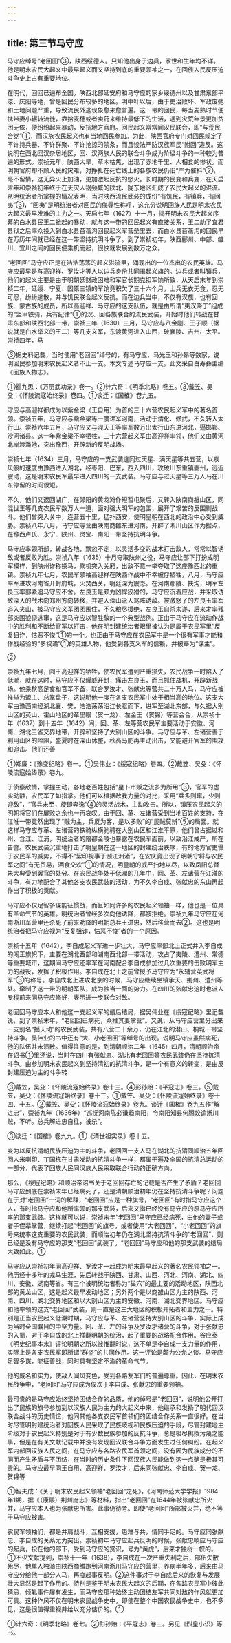 ```yaml
---
---
---
```

title: 第三节马守应
---



马守应绰号“老回回”③，陕西绥德人。只知他出身于边兵，家世和生年均不详。他是明末农民大起义中最早起义而又坚持到底的重要领袖之一，在回族人民反压迫斗争史上占有重要地位。

在明代，回回已遍布全国。陕西北部延安府和马守应的家乡绥德州以及甘肃东部平凉、庆阳等地，曾是回民分布较多的地区。明中叶以后，由于吏治败坏、军政废弛和土地问题严重，导致流民外逃现象愈来愈普遍。这一带的回民，每当麦熟时节便携带妻小辗转流徙，靠拾麦穗或者卖药来维持最低下的生活，遇到灾荒年景更加贫困无依，便纷纷起来暴动，反抗地方官府。回民起义常常同汉民联合，即“与荒民合党”①，而汉族农民起义也有当地回民参加。为此，陕西官府专门对回民规定了不许持兵器、不许群聚、不许抢掠的禁条，而且设法严防汉族军民“附回”造反。这说明在西北回汉杂居地区，回、汉两族人民的联合斗争成为阶级斗争的一种较为普遍的形式。崇祯元年，陕西大旱，草木枯焦，出现了赤地千里、人相食的惨状。而明朝官府却不顾人民的灾难，对挣扎在死亡线上的各族农民仍旧“严为催科”②，毫不留情，这无异火上加油，更加激起反抗的怒火。长时期的民变和兵变，在天启末年和崇祯初年终于在天灾人祸频繁的陕北、陇东地区汇成了农民大起义的洪流。从明统治者所掌握的情况表明，当时陕西流民武装的成份“有饥民，有镇兵，有回夷”③，“回夷”是明统治者对回民的侮辱性称呼，这充分说明回族人民是明末农民大起义最早发难的主力之一。天启七年（1627）十一月，揭开明末农民大起义序幕的白水县民王二掀起的暴动，就与这一带的回民起义有直接关系，王二劫了宜君县狱之后率众投入到白水县苜蓿沟回民起义军营垒里去，而白水县苜蓿沟的回民早在万历年间就已经在这一带坚持抗明斗争了。到了崇祯初年，陕西鄜州、中部、雒川、宜川之间的回民便乘机而起，很快就发展到数万之众。

“老回回”马守应正是在浩浩荡荡的起义洪流里，涌现出的一位杰出的农民英雄。马守应最早是与高迎祥、罗汝才等人以边兵身份共同揭起义旗的。边兵或者叫镇兵，他们的起义主要是由于明朝廷财政困难和军官长期克扣军饷所致，从天启末年到崇祯二年，延绥、宁夏、固原三镇的军饷竟积欠了三十六个月，士兵无衣无食，忍无可忍，纷纷逃散，并与饥民联合起义反抗。而在边兵当中，不仅有汉族，也有回族、蒙古族的成员，所以高迎祥、马守应的这支队伍，就是由所谓“夷汉降丁”组成的“坚甲铁骑，兵有纪律”①的汉、回各族联合的流民武装，开始时他们转战在甘肃东部和陕西北部一带，崇祯三年（1630）三月，马守应与八金刚、王子顺（据说就是白水举义的王二）等几支义军，东渡黄河进入山西，破襄陵、吉州、太平。崇祯四年，马

③据史料记载，当时使用“老回回”绰号的，有马守应、马光玉和孙昂等数家，说明回民参加明末农民起义者不止一支。本文专述马守应一支。此文采自白寿彝主编《回族人物志》。

①瞿九思：《万历武功录》卷一。②计六奇：《明季北略》卷五。③戴笠、吴殳：《怀陵流寇始终录》卷四。①谈迁：《国榷》卷九五。

守应与高迎祥都成为以紫金梁（王自用）为首的三十六营农民起义军中的著名首领。崇祯五年，马守应与紫金梁等一度进军河南，活动于清化、修武，不久转入太行山。崇祯六年五月，马守应又与混天王等率军数万出太行山东进河北，逼邯郸、沙河诸县。这一年紫金梁不幸牺牲，三十六营起义军由高迎祥率领，他们又由黄河北岸渡渑池，突出豫西，开辟新的反明战场。

崇祯七年（1634）三月，马守应的一支武装连同过天星、满天星等共五营，以疾风般的速度由豫西进入湖北，经枣阳、巴东，西入四川，攻破川东重镇夔州，远近震动，这是明末农民军最早进入四川的一支武装。马守应与过天星等三万人马在川东停留的时间很短。

不久，他们又返回湖广，在郧阳的黄龙滩作短暂屯聚后，又转入陕南商雒山区，同混世王等几支农民军数万人一道，面对强大明军的包围，展开了艰苦的反围剿战斗。他们曾突入关中，连营五十里，猛扑西安，使明皇朝在西北的政治中心受到威胁。崇祯八年八月，马守应等营由陕南商雒东进河南，开辟了淅川山区作为据点，在豫西卢氏、永宁、陕州、灵宝、南阳一带坚持抗明斗争。

马守应率领所部，转战各地，飘忽不定，以灵活多变的战术打击敌人，常常以智诱敌或者反败为胜。崇祯八年（1635）十月夺取陕州之役，马守应让部下打扮成明军模样，到陕州诈称换马，乘机突入关厢，出敌不意一举夺取了这座豫西北的重镇。崇祯九年七月，农民军领袖高迎祥在陕西作战中不幸被俘牺牲，八月，马守应率军进攻河南省开封府城，火焚西关，明廷深为震恐。在河南鄢陵、扶沟，明军左良玉率部紧追马守应不舍。左良玉是颇为凶悍狡猾的，马守应沉着应战，并采取诱敌深入的战术向郑州方向转移，并避入深山派人骂阵诱敌。被激怒了的左良玉率军追入夹山，被马守应义军团团围住，不久粮尽援绝，左良玉自杀未遂，后来才率残部突围狼狈逃窜，这是马守应以智胜敌的一个典型战例。正由于马守应在流动作战中的胜利和不断给官军以打击，他在明封建统治者眼里被认为是属于农民军里“反复狙诈，怙恶不悛”①的一个。也正由于马守应在农民军中是一个很有军事才能和作战经验的“多权谲”①的英雄人物，他受到各支义军的信赖，并被奉为“谋主”。

②

崇祯九年七月，闯王高迎祥的牺牲，使农民军遭到严重损失，农民战争一时陷入了低潮，就在这时，马守应不仅耀威开封，痛击左良玉，而且抓住战机，开辟新战场。他乘秋高足食和官军不备，联合罗汝才、张献忠等营共二十万人马，马守应被推举为盟主、总掌盘子，这说明他一度在各支农民军中处于相当高的地位。这支大军由豫西南经湖北襄、樊，浩浩荡荡沿江长驱而下，进军至湖北东部，与久据大别山区的英山、霍山地区的革里眼（贺一龙）、左金王（贺锦）等营会合，从崇祯十年（1637）到十五年（1642）间，回、革、左等营农民军主要活动于安徽、河南、湖北三省交界地带，开辟和坚持了大别山区的斗争。马守应与革、左诸营善于利用山区的险阻，盛夏时在深山休整，秋高马肥再主动出击，又能避开官军的围攻和追击。他们还善

①郑廉：《豫变纪略》卷一。①吴伟业：《绥寇纪略》卷四。②戴笠、吴殳：《怀陵流寇始终录》卷九。

于侦察敌情，掌握主动，各地老百姓包括“星卜市贩之流多为所用”③，官军的虚实动静，农民军了如指掌。他们可以根据敌我力量的对比，采用“兵多则窜，少则迎敌”，“官兵未至，旋即奔逸”④的灵活战术，主动攻击。所以，镇压农民起义的明朝将官们在屡败之余也一再哀叹。由于回、革、左诸营受到当地百姓的支持，在江淮一带竟然出现了“贼为主，兵反为客，是以多败”的“民贼莫辨”⑤的局面。就这样马守应与革、左诸营的铁骑纵横驰骋在大别山区和江淮平原，他们曾占据过和州、含江、江浦，明统治者的陪都金陵也暴露在农民军面前，以致沿江戒严，所在告警。农民武装沉重地打击了明皇朝在这一地区的封建统治秩序，有的地方官吏慑于农民军的威势，不得不“絜印视事于濒江洲渚”，在安庆竟出现了明朝守将与农民军之间“有无贸易，酒食交欢”①的情况，明皇朝的威严扫地以尽，以致凤阳总督朱大典受到罢官的处分。在农民战争处于低潮的几年中，回、革、左诸营在江淮的斗争，有力地配合了其他各支农民武装的活动，为不久李自成、张献忠的东山再起作出了积极的贡献。

马守应不仅足智多谋能征惯战，而且如同许多的农民起义领袖一样，他也是一位具有革命气节的英雄。明统治者曾经多次向他诱降，都被拒绝。崇祯九年马守应在河南淅川军营里还杀死了前来劝降的明朝总兵王进忠，然后移营而去②。这也是明统治者把马守应视为“反复狙诈，怙恶不悛”者的一个原因。

崇祯十五年（1642），李自成起义军进一步壮大，马守应率部北上正式并入李自成的闯王旗帜下，主要在湖北西部和湖南西北部一带活动，攻占了夷陵、澧州、常德等重要城市，这期间马守应还率军在河南配合李自成参加过几次重要的击败明军主力的战役，发挥了积极作用。李自成在北上之前曾授予马守应为“永辅营英武将军”③的称号。李自成北上进攻北京的时候，马守应继续坐镇承天、荆州、澧州等处。牵制了这一带的明朝军队，成为独当一面的势力。在四川的张献忠这时也派人专程前来同马守应修好，表示进一步联合对敌。

老回回马守应本人和他这一支起义军的最后结局，据吴伟业在《绥寇纪略》里记载说，到了崇祯末年，“老回回已病死，众推其妻掌营”。又说，从马守应营里分出来一支别名“摇天动”的农民武装，共有八营二十余万，仍在江北的潜山、桐城一带坚持斗争。吴伟业的书中还有“大、小老回回”等绰号的出现。说明马守应虽然病死，他的队伍并未溃散。值得注意的是，到清朝顺治二年（1645）四月，清朝顺治帝在诏书①里还说，当时在四川有张献忠、湖北有老回回等农民武装仍在坚持抗清斗争。由参加明末农民起义到坚持清初的抗清斗争，是一个有意义的转变，是由反封建压迫为主的斗争转

③戴笠，吴殳：《怀陵流寇始终录》卷十三。④彭孙贻：《平寇志》卷三。⑤戴笠，吴殳：《怀陵流寇始终录》卷十三。①戴笠、吴殳：《怀陵流寇始终录》卷十四、十五。②戴笠、吴殳：《怀陵流寇始终录》卷九。谈迁《国榷》卷九五作“解进忠”，崇祯九年（1636年）“巡抚河南陈必谦趋南阳，令南阳知县何腾蛟谕淅川贼，不听。总兵解进忠自往，被杀”。

③谈迁：《国榷》卷九九。①《清世祖实录》卷十五。

变为以反抗清朝民族压迫为主的斗争，老回回一支人马在湖北的抗清同顺治五年回回人米喇印、丁国栋在甘肃发动的抗清斗争一样，都属于遍及全国的抗清总运动的一部分，代表了回族人民同汉族人民采取联合行动的正确方向。

那么，《绥寇纪略》和顺治帝诏书关于老回回存亡的记载是否产生了矛盾？老回回马守应到底在崇祯末年已经病死了，还是清朝顺治初年仍在坚持抗清斗争呢？问题在于对“老回回”一词的解释，“老回回”应是一种旗号，“老回回”有时指马守应这个人，有时指马守应和他所率领的那支武装，后来又指已经没有马守应的原马守应所率的那支武装。这样就可以说，崇祯末年“老回回”马守应已经病死，由他的妻子或者子侄辈掌营，继续打起“老回回”的旗号，或者使用“大老回回”、“小老回回”的旗号来统率这支重要的农民武装，而顺治初年仍在湖北坚持抗清斗争的“老回回”，则已经是没有马守应的那支“老回回”武装了。“老回回”马守应和他的那支武装的结局大致如此。①

马守应从崇祯初年同高迎祥、罗汝才一起成为明末最早起义的著名农民领袖之一。他历经十多年的戎马生涯，先后转战于陕西、甘肃、山西、河北、河南、湖北、四川、安徽、湖南等省。有三个被明统治者称为“巢穴”的最主要的活动地区，陕西北部的黄龙山区，这是起义最早发动地区；另外两个是以商雒山区为主的陕西、河南、四川、湖北交界地区和以大别山区为主的安徽、河南、湖北交界地区。马守应和他率领的这支“老回回”武装，则一直是这三大地区的积极开拓者和主力之一。特别是正当农民起义低潮时期，马守应与革、左诸营坚持大别山区的斗争，实际上成为当时全国瞩目的中坚力量。回、革、左的斗争及罗汝才诸营的斗争，对于张献忠的入蜀，对于李自成的北上推翻明朝的统治，起了重要的战略配合作用。谷应泰《明史纪事本末》评论明朝之所以被推翻时说，这不单是李自成一支力量的作用，实际上是各支农民军即所谓“群盗”的共同作用。这一评论是颇为公允之谈。马守应足智多谋，能征善战，同时具有坚定不渝的革命气节。

他的威名和实力，使敌人闻风变色，受到各路友军们的普遍尊重。因此，在明末农民战争中，“老回回”马守应成为仅次于李自成、张献忠的重要领袖。

最可贵的是马守应始终坚持团结合作的品质，他的绰号是“老回回”，说明他公开打出了民族的旗号参加到以汉族人民为主力的大起义中来，他继承和发扬了明代回汉联合战斗的历史情谊，他同其他各支农民军首领们的团结合作关系一直很好。在当时尽管明封建统治者对回族人民采取了民族歧视和民族压迫的手段，尽管封建地主阶级对于农民起义特别是对于有少数民族参加的反抗斗争，总是极尽挑拨污蔑之能事，但是在有关文献记载中并没有发现回汉联合斗争方面发生过任何纠纷。在起义军内部回汉族人民之间，在马守应与各路农民军首领之间，没有因为民族成分的不同而产生矛盾与不团结，在当时的历史条件下回汉族人民能做到这一点确是极其可贵的。马守应最早同王自用、高迎祥、罗汝才，后来同张献忠、李自成、贺一龙、贺锦等

①智夫成：《关于明末农民起义领袖“老回回”之死》，《河南师范大学学报》1984年1期，据《（康熙）荆州府志》等材料，指出“老回回”在1644年被张献忠所火并，马守应本人也为张献忠所害。此事仍待考。即使“老回回”所部被火并，绝不等于马守应被害。

农民军领袖们，都是并肩战斗，互相支援，患难与共，情同手足的。马守应同张献忠、李自成的关系尤为突出。崇祯初年马守应起兵反明的时候，张献忠响应马守应的起兵，投在他的部下，受到马守应的赏识，号为“黄虎”，后来才独树一帜的。①不少文献提到，崇祯十一年（1638），李自成在一次严重失利之后，部伍失散殆尽，他单人独骑由陕西商雒跑到河南淅川马守应的营里，养病半年多，后来由马守应分给他一部分人马，再度起事反明。②这件事对于李自成后来的恢复与发展壮大显然是起了作用的。特别是鉴于明末农民大起义的后期，在各路农民军中彼此猜忌，倾轧事件屡有发生，而马守应那种始终主动团结友军共同对敌的作风就更加可贵。这种作风不仅在明末农民战争史中，即使在整个中国农民战争史中，也不多见，这是很值得重视并给以充分估价的。①

①计六奇：《明季北略》卷七。②彭孙贻：《平寇志》卷三。另见《烈皇小识》等书。